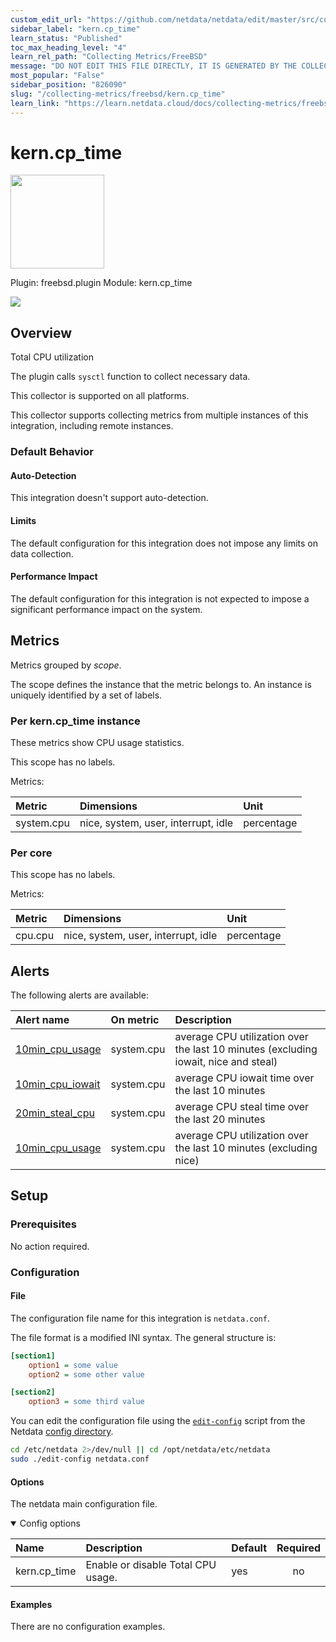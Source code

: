 ```yaml
---
custom_edit_url: "https://github.com/netdata/netdata/edit/master/src/collectors/freebsd.plugin/metadata.yaml"
sidebar_label: "kern.cp_time"
learn_status: "Published"
toc_max_heading_level: "4"
learn_rel_path: "Collecting Metrics/FreeBSD"
message: "DO NOT EDIT THIS FILE DIRECTLY, IT IS GENERATED BY THE COLLECTOR'S metadata.yaml FILE"
most_popular: "False"
sidebar_position: "826090"
slug: "/collecting-metrics/freebsd/kern.cp_time"
learn_link: "https://learn.netdata.cloud/docs/collecting-metrics/freebsd/kern.cp_time"
---
```



# kern.cp_time


<img src="https://netdata.cloud/img/freebsd.svg" width="150"/>


Plugin: freebsd.plugin
Module: kern.cp_time

<img src="https://img.shields.io/badge/maintained%20by-Netdata-%2300ab44" />

## Overview

Total CPU utilization

The plugin calls `sysctl` function to collect necessary data.

This collector is supported on all platforms.

This collector supports collecting metrics from multiple instances of this integration, including remote instances.


### Default Behavior

#### Auto-Detection

This integration doesn't support auto-detection.

#### Limits

The default configuration for this integration does not impose any limits on data collection.

#### Performance Impact

The default configuration for this integration is not expected to impose a significant performance impact on the system.


## Metrics

Metrics grouped by *scope*.

The scope defines the instance that the metric belongs to. An instance is uniquely identified by a set of labels.



### Per kern.cp_time instance

These metrics show CPU usage statistics.

This scope has no labels.

Metrics:

| Metric | Dimensions | Unit |
|:------|:----------|:----|
| system.cpu | nice, system, user, interrupt, idle | percentage |

### Per core



This scope has no labels.

Metrics:

| Metric | Dimensions | Unit |
|:------|:----------|:----|
| cpu.cpu | nice, system, user, interrupt, idle | percentage |



## Alerts


The following alerts are available:

| Alert name  | On metric | Description |
|:------------|:----------|:------------|
| [ 10min_cpu_usage ](https://github.com/netdata/netdata/blob/master/src/health/health.d/cpu.conf) | system.cpu | average CPU utilization over the last 10 minutes (excluding iowait, nice and steal) |
| [ 10min_cpu_iowait ](https://github.com/netdata/netdata/blob/master/src/health/health.d/cpu.conf) | system.cpu | average CPU iowait time over the last 10 minutes |
| [ 20min_steal_cpu ](https://github.com/netdata/netdata/blob/master/src/health/health.d/cpu.conf) | system.cpu | average CPU steal time over the last 20 minutes |
| [ 10min_cpu_usage ](https://github.com/netdata/netdata/blob/master/src/health/health.d/cpu.conf) | system.cpu | average CPU utilization over the last 10 minutes (excluding nice) |


## Setup

### Prerequisites

No action required.

### Configuration

#### File

The configuration file name for this integration is `netdata.conf`.

The file format is a modified INI syntax. The general structure is:

```ini
[section1]
    option1 = some value
    option2 = some other value

[section2]
    option3 = some third value
```
You can edit the configuration file using the [`edit-config`](/docs/netdata-agent/configuration#edit-a-configuration-file-using-edit-config) script from the
Netdata [config directory](/docs/netdata-agent/configuration#the-netdata-config-directory).

```bash
cd /etc/netdata 2>/dev/null || cd /opt/netdata/etc/netdata
sudo ./edit-config netdata.conf
```
#### Options

The netdata main configuration file.

<details open>
<summary>Config options</summary>

| Name | Description | Default | Required |
|:----|:-----------|:-------|:--------:|
| kern.cp_time | Enable or disable Total CPU usage. | yes | no |

</details>

#### Examples
There are no configuration examples.


